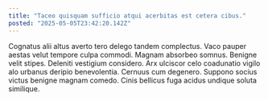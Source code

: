 ```yaml
---
title: "Taceo quisquam sufficio atqui acerbitas est cetera cibus."
posted: "2025-05-05T23:42:20.142Z"
---
```


Cognatus alii altus averto tero delego tandem complectus. Vaco pauper aestas velut tempore culpa commodi. Magnam absorbeo somnus.
Benigne velit stipes. Deleniti vestigium considero. Arx ulciscor celo coadunatio vigilo alo urbanus deripio benevolentia.
Cernuus cum degenero. Suppono socius victus benigne magnam comedo. Cinis bellicus fuga acidus undique soluta similique.
